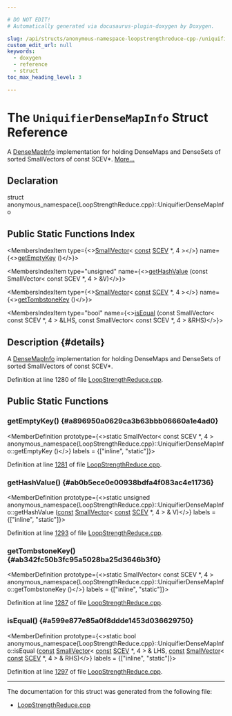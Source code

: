 ```yaml
---

# DO NOT EDIT!
# Automatically generated via docusaurus-plugin-doxygen by Doxygen.

slug: /api/structs/anonymous-namespace-loopstrengthreduce-cpp-/uniquifierdensemapinfo
custom_edit_url: null
keywords:
  - doxygen
  - reference
  - struct
toc_max_heading_level: 3

---
```





# The `UniquifierDenseMapInfo` Struct Reference

<DoxygenPage pluginConfig={pluginConfig}>

A <a href="/docs/api/structs/llvm/densemapinfo">DenseMapInfo</a> implementation for holding DenseMaps and DenseSets of sorted SmallVectors of const SCEV&#42;. <a href="#details">More...</a>

## Declaration

<CodeBlock>struct anonymous_namespace{LoopStrengthReduce.cpp}::UniquifierDenseMapInfo</CodeBlock>

## Public Static Functions Index

<MembersIndex>

<MembersIndexItem
  type={<><a href="/docs/api/classes/llvm/smallvector">SmallVector</a>&lt; <a href="/docs/api/files/lib/lib/target/lib/target/aarch64/aarch64promoteconstant-cpp/#a90f8350fecae261c25be85d38b451bff">const</a> <a href="/docs/api/classes/llvm/scev">SCEV</a> &#42;, 4 &gt;</>}
  name={<><a href="#a896950a0629ca3b63bbb06660a1e4ad0">getEmptyKey</a> ()</>}>
</MembersIndexItem>

<MembersIndexItem
  type="unsigned"
  name={<><a href="#ab0b5ece0e00938bdfa4f083ac4e11736">getHashValue</a> (const SmallVector&lt; const SCEV &#42;, 4 &gt; &amp;V)</>}>
</MembersIndexItem>

<MembersIndexItem
  type={<><a href="/docs/api/classes/llvm/smallvector">SmallVector</a>&lt; <a href="/docs/api/files/lib/lib/target/lib/target/aarch64/aarch64promoteconstant-cpp/#a90f8350fecae261c25be85d38b451bff">const</a> <a href="/docs/api/classes/llvm/scev">SCEV</a> &#42;, 4 &gt;</>}
  name={<><a href="#ab342fc50b3fc95a5028ba25d3646b3f0">getTombstoneKey</a> ()</>}>
</MembersIndexItem>

<MembersIndexItem
  type="bool"
  name={<><a href="#a599e877e85a0f8ddde1453d036629750">isEqual</a> (const SmallVector&lt; const SCEV &#42;, 4 &gt; &amp;LHS, const SmallVector&lt; const SCEV &#42;, 4 &gt; &amp;RHS)</>}>
</MembersIndexItem>

</MembersIndex>

## Description {#details}

A <a href="/docs/api/structs/llvm/densemapinfo">DenseMapInfo</a> implementation for holding DenseMaps and DenseSets of sorted SmallVectors of const SCEV&#42;.

Definition at line 1280 of file <a href="/docs/api/files/lib/lib/transforms/lib/transforms/scalar/loopstrengthreduce-cpp">LoopStrengthReduce.cpp</a>.

<SectionDefinition>

## Public Static Functions

### getEmptyKey() {#a896950a0629ca3b63bbb06660a1e4ad0}

<MemberDefinition
  prototype={<>static SmallVector&lt; const SCEV &#42;, 4 &gt; anonymous&#95;namespace&#123;LoopStrengthReduce.cpp&#125;::UniquifierDenseMapInfo::getEmptyKey ()</>}
  labels = {["inline", "static"]}>

Definition at line <a href="/docs/api/files/lib/lib/transforms/lib/transforms/scalar/loopstrengthreduce-cpp/#l01281">1281</a> of file <a href="/docs/api/files/lib/lib/transforms/lib/transforms/scalar/loopstrengthreduce-cpp">LoopStrengthReduce.cpp</a>.
</MemberDefinition>

### getHashValue() {#ab0b5ece0e00938bdfa4f083ac4e11736}

<MemberDefinition
  prototype={<>static unsigned anonymous&#95;namespace&#123;LoopStrengthReduce.cpp&#125;::UniquifierDenseMapInfo::getHashValue (<a href="/docs/api/files/lib/lib/target/lib/target/aarch64/aarch64promoteconstant-cpp/#a90f8350fecae261c25be85d38b451bff">const</a> <a href="/docs/api/classes/llvm/smallvector">SmallVector</a>&lt; <a href="/docs/api/files/lib/lib/target/lib/target/aarch64/aarch64promoteconstant-cpp/#a90f8350fecae261c25be85d38b451bff">const</a> <a href="/docs/api/classes/llvm/scev">SCEV</a> &#42;, 4 &gt; &amp; V)</>}
  labels = {["inline", "static"]}>

Definition at line <a href="/docs/api/files/lib/lib/transforms/lib/transforms/scalar/loopstrengthreduce-cpp/#l01293">1293</a> of file <a href="/docs/api/files/lib/lib/transforms/lib/transforms/scalar/loopstrengthreduce-cpp">LoopStrengthReduce.cpp</a>.
</MemberDefinition>

### getTombstoneKey() {#ab342fc50b3fc95a5028ba25d3646b3f0}

<MemberDefinition
  prototype={<>static SmallVector&lt; const SCEV &#42;, 4 &gt; anonymous&#95;namespace&#123;LoopStrengthReduce.cpp&#125;::UniquifierDenseMapInfo::getTombstoneKey ()</>}
  labels = {["inline", "static"]}>

Definition at line <a href="/docs/api/files/lib/lib/transforms/lib/transforms/scalar/loopstrengthreduce-cpp/#l01287">1287</a> of file <a href="/docs/api/files/lib/lib/transforms/lib/transforms/scalar/loopstrengthreduce-cpp">LoopStrengthReduce.cpp</a>.
</MemberDefinition>

### isEqual() {#a599e877e85a0f8ddde1453d036629750}

<MemberDefinition
  prototype={<>static bool anonymous&#95;namespace&#123;LoopStrengthReduce.cpp&#125;::UniquifierDenseMapInfo::isEqual (<a href="/docs/api/files/lib/lib/target/lib/target/aarch64/aarch64promoteconstant-cpp/#a90f8350fecae261c25be85d38b451bff">const</a> <a href="/docs/api/classes/llvm/smallvector">SmallVector</a>&lt; <a href="/docs/api/files/lib/lib/target/lib/target/aarch64/aarch64promoteconstant-cpp/#a90f8350fecae261c25be85d38b451bff">const</a> <a href="/docs/api/classes/llvm/scev">SCEV</a> &#42;, 4 &gt; &amp; LHS, <a href="/docs/api/files/lib/lib/target/lib/target/aarch64/aarch64promoteconstant-cpp/#a90f8350fecae261c25be85d38b451bff">const</a> <a href="/docs/api/classes/llvm/smallvector">SmallVector</a>&lt; <a href="/docs/api/files/lib/lib/target/lib/target/aarch64/aarch64promoteconstant-cpp/#a90f8350fecae261c25be85d38b451bff">const</a> <a href="/docs/api/classes/llvm/scev">SCEV</a> &#42;, 4 &gt; &amp; RHS)</>}
  labels = {["inline", "static"]}>

Definition at line <a href="/docs/api/files/lib/lib/transforms/lib/transforms/scalar/loopstrengthreduce-cpp/#l01297">1297</a> of file <a href="/docs/api/files/lib/lib/transforms/lib/transforms/scalar/loopstrengthreduce-cpp">LoopStrengthReduce.cpp</a>.
</MemberDefinition>

</SectionDefinition>

<hr/>

The documentation for this struct was generated from the following file:

<ul>
<li><a href="/docs/api/files/lib/lib/transforms/lib/transforms/scalar/loopstrengthreduce-cpp">LoopStrengthReduce.cpp</a></li>
</ul>

</DoxygenPage>

